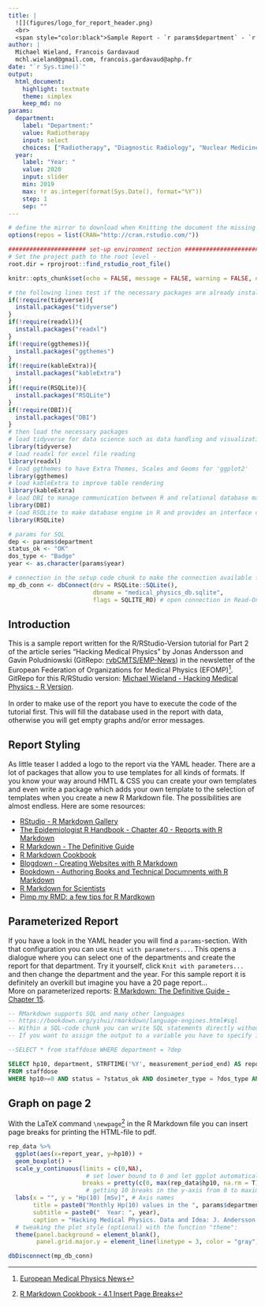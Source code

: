```yaml
---
title: |
  ![](figures/logo_for_report_header.png)  
  <br>
  <span style="color:black">Sample Report - `r params$department` - `r params$year`</span>
author: |
  Michael Wieland, Francois Gardavaud
  mchl.wieland@gmail.com, francois.gardavaud@aphp.fr
date: "`r Sys.time()`"
output: 
  html_document: 
    highlight: textmate
    theme: simplex
    keep_md: no
params:
  department:
    label: "Department:"
    value: Radiotherapy
    input: select
    choices: ["Radiotherapy", "Diagnostic Radiology", "Nuclear Medicine"]
  year:
    label: "Year: "
    value: 2020
    input: slider
    min: 2019
    max: !r as.integer(format(Sys.Date(), format="%Y"))
    step: 1
    sep: ""
---
```


```r
# define the mirror to download when Knitting the document the missing packages
options(repos = list(CRAN="http://cran.rstudio.com/"))
```


```r
###################### set-up environment section ################################
# Set the project path to the root level -
root.dir = rprojroot::find_rstudio_root_file()

knitr::opts_chunk$set(echo = FALSE, message = FALSE, warning = FALSE, error = TRUE)

# the following lines test if the necessary packages are already installed.
if(!require(tidyverse)){
  install.packages("tidyverse")
}
if(!require(readxl)){
  install.packages("readxl")
}
if(!require(ggthemes)){
  install.packages("ggthemes")
}
if(!require(kableExtra)){
  install.packages("kableExtra")
}
if(!require(RSQLite)){
  install.packages("RSQLite")
}
if(!require(DBI)){
  install.packages("DBI")
}
# then load the necessary packages
# load tidyverse for data science such as data handling and visualization
library(tidyverse)
# load readxl for excel file reading
library(readxl)
# load ggthemes to have Extra Themes, Scales and Geoms for 'ggplot2'
library(ggthemes)
# load kableExtra to improve table rendering
library(kableExtra)
# load DBI to manage communication between R and relational database management system
library(DBI)
# load RSQLite to make database engine in R and provides an interface compliant with the DBI package
library(RSQLite)

# params for SQL
dep <- params$department
status_ok <- "OK"
dos_type <- "Badge"
year <- as.character(params$year)

# connection in the setup code chunk to make the connection available for the SQL-chunks
mp_db_conn <- dbConnect(drv = RSQLite::SQLite(), 
                        dbname = "medical_physics_db.sqlite",
                        flags = SQLITE_RO) # open connection in Read-Only-Mode
```

## Introduction
This is a sample report written for the R/RStudio-Version tutorial for Part 2 of the article series "Hacking Medical Physics" by Jonas Andersson and Gavin Poludniowski (GitRepo: [rvbCMTS/EMP-News](https://github.com/rvbCMTS/EMP-News.git)) in the newsletter of the European Federation of Organizations for Medical Physics (EFOMP)^[[European Medical Physics News](https://www.efomp.org/index.php?r=fc&id=emp-news)]. GitRepo for this R/RStudio version: [Michael Wieland - Hacking Medical Physics - R Version](https://github.com/michaelwiel/hacking_medphys_R_part2.git).  
<br>
In order to make use of the report you have to execute the code of the tutorial first. This will fill the database used in the report with data, otherwise you will get empty graphs and/or error messages.

## Report Styling
As little teaser I added a logo to the report via the YAML header. There are a lot of packages that allow you to use templates for all kinds of formats. If you know your way around HMTL & CSS you can create your own templates and even write a package which adds your own template to the selection of templates when you create a new R Markdown file. The possibilities are almost endless. Here are some resources:  

* [RStudio - R Markdown Gallery](https://rmarkdown.rstudio.com/gallery.html)  
* [The Epidemiologist R Handbook - Chapter 40 - Reports with R Markdown](https://epirhandbook.com/en/reports-with-r-markdown.html)  
* [R Markdown - The Definitive Guide](https://bookdown.org/yihui/rmarkdown/)  
* [R Markdown Cookbook](https://bookdown.org/yihui/rmarkdown-cookbook/)  
* [Blogdown - Creating Websites with R Markdown](https://bookdown.org/yihui/blogdown/)  
* [Bookdown - Authoring Books and Technical Documnents with R Markdown](https://bookdown.org/yihui/bookdown/)  
* [R Markdown for Scientists](https://rmd4sci.njtierney.com/)  
* [Pimp my RMD: a few tips for R Mardkown](https://holtzy.github.io/Pimp-my-rmd/)  

## Parameterized Report
If you have a look in the YAML header you will find a `params`-section. With that configuration you can use `Knit with parameters...`. This opens a dialogue where you can select one of the departments and create the report for that department. Try it yourself, click `Knit with parameters...` and then change the department and the year. For this sample report it is definitely an overkill but imagine you have a 20 page report...  
More on parameterized reports: [R Markdown: The Definitive Guide - Chapter 15](https://bookdown.org/yihui/rmarkdown/parameterized-reports.html).



```sql
-- RMarkdown supports SQL and many other languages
-- https://bookdown.org/yihui/rmarkdown/language-engines.html#sql
-- Within a SQL-code chunk you can write SQL statements directly without using any function from the DBI-package
-- If you want to assign the output to a variable you have to specify it with the output.var option

--SELECT * from staffdose WHERE department = ?dep

SELECT hp10, department, STRFTIME('%Y', measurement_period_end) AS report_year 
FROM staffdose 
WHERE hp10>=0 AND status = ?status_ok AND dosimeter_type = ?dos_type AND report_year = ?year AND department = ?dep
```

\newpage

## Graph on page 2
With the LaTeX command `\newpage`^[[R Markdown Cookbook - 4.1 Insert Page Breaks](https://bookdown.org/yihui/rmarkdown-cookbook/pagebreaks.html)] in the R Markdown file you can insert page breaks for printing the HTML-file to pdf.

```r
rep_data %>% 
  ggplot(aes(x=report_year, y=hp10)) +
  geom_boxplot() +
  scale_y_continuous(limits = c(0,NA), 
                      # set lower bound to 0 and let ggplot automatically set upper bound
                     breaks = pretty(c(0, max(rep_data$hp10, na.rm = T)), n=10)) + 
                      # getting 10 breaks in the y-axis from 0 to maximum value of hp10
  labs(x = "", y = "Hp(10) [mSv]", # Axis names
       title = paste0("Monthly Hp(10) values in the ", params$department, " department"),
       subtitle = paste0("  Year: ", year),
       caption = "Hacking Medical Physics. Data and Idea: J. Andersson and G. Poludniowski") +
  # tweaking the plot style (optional) with the function "theme":
  theme(panel.background = element_blank(),
        panel.grid.major.y = element_line(linetype = 3, color = "gray"))

```


```r
dbDisconnect(mp_db_conn)
```